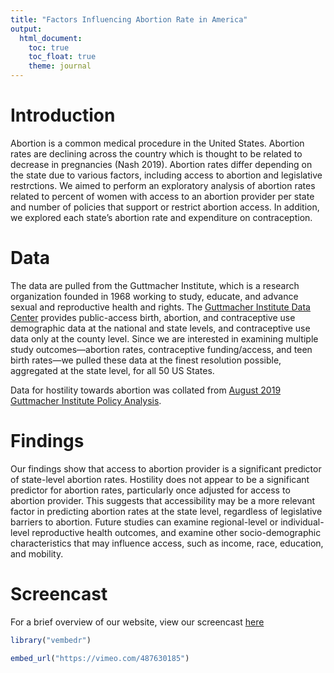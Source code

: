 ```yaml
---
title: "Factors Influencing Abortion Rate in America"
output: 
  html_document:
    toc: true
    toc_float: true
    theme: journal
---
```


# Introduction  

Abortion is a common medical procedure in the United States. Abortion rates are declining across the country which is thought to be related to decrease in pregnancies (Nash 2019). Abortion rates differ depending on the state due to various factors, including access to abortion and legislative restrctions.  We aimed to perform an exploratory analysis of abortion rates related to percent of women with access to an abortion provider per state and number of policies that support or restrict abortion access. In addition, we explored each state’s abortion rate and expenditure on contraception.


# Data  

The data are pulled from the Guttmacher Institute, which is a research organization founded in 1968 working to study, educate, and advance sexual and reproductive health and rights. The [Guttmacher Institute Data Center](https://data.guttmacher.org/) provides public-access birth, abortion, and contraceptive use demographic data at the national and state levels, and contraceptive use data only at the county level. Since we are interested in examining multiple study outcomes—abortion rates, contraceptive funding/access, and teen birth rates—we pulled these data at the finest resolution possible, aggregated at the state level, for all 50 US States. 

Data for hostility towards abortion was collated from [August 2019 Guttmacher Institute Policy Analysis](https://www.guttmacher.org/article/2019/08/state-abortion-policy-landscape-hostile-supportive).

# Findings  

Our findings show that access to abortion provider is a significant predictor of state-level abortion rates. Hostility does not appear to be a significant predictor for abortion rates, particularly once adjusted for access to abortion provider. This suggests that accessibility may be a more relevant factor in predicting abortion rates at the state level, regardless of legislative barriers to abortion. Future studies can examine regional-level or individual-level reproductive health outcomes, and examine other socio-demographic characteristics that may influence access, such as income, race, education, and mobility.

# Screencast

For a brief overview of our website, view our screencast [here](https://vimeo.com/487630185)

```r
library("vembedr")
```
```r
embed_url("https://vimeo.com/487630185")
```


